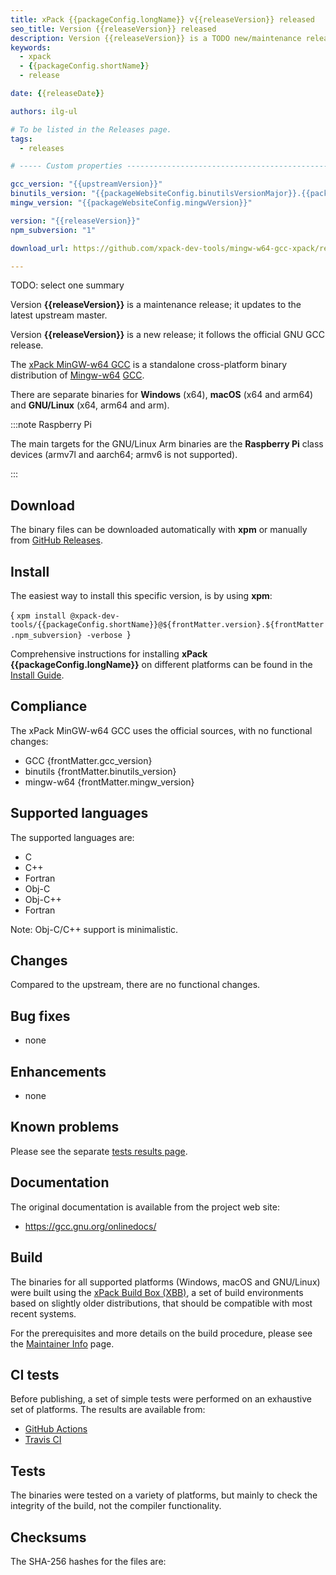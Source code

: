 ```yaml
---
title: xPack {{packageConfig.longName}} v{{releaseVersion}} released
seo_title: Version {{releaseVersion}} released
description: Version {{releaseVersion}} is a TODO new/maintenance release.
keywords:
  - xpack
  - {{packageConfig.shortName}}
  - release

date: {{releaseDate}}

authors: ilg-ul

# To be listed in the Releases page.
tags:
  - releases

# ----- Custom properties -----------------------------------------------------

gcc_version: "{{upstreamVersion}}"
binutils_version: "{{packageWebsiteConfig.binutilsVersionMajor}}.{{packageWebsiteConfig.binutilsVersionMinor}}"
mingw_version: "{{packageWebsiteConfig.mingwVersion}}"

version: "{{releaseVersion}}"
npm_subversion: "1"

download_url: https://github.com/xpack-dev-tools/mingw-w64-gcc-xpack/releases/tag/v{{releaseVersion}}/

---
```




TODO: select one summary

Version **{{releaseVersion}}** is a maintenance release; it updates to
the latest upstream master.

Version **{{releaseVersion}}** is a new release; it follows the official GNU GCC release.

<!-- truncate -->

<PageMetadata title={frontMatter.seo_title} />

The [xPack MinGW-w64 GCC](https://xpack-dev-tools.github.io/mingw-w64-gcc-xpack/)
is a standalone cross-platform binary distribution of
[Mingw-w64](https://www.mingw-w64.org)
[GCC](https://gcc.gnu.org).

There are separate binaries for **Windows** (x64),
**macOS** (x64 and arm64)
and **GNU/Linux** (x64, arm64 and arm).

:::note Raspberry Pi

The main targets for the GNU/Linux Arm
binaries are the **Raspberry Pi** class devices (armv7l and aarch64;
armv6 is not supported).

:::

## Download

The binary files can be downloaded automatically with **xpm** or manually
from <a href={frontMatter.download_url}>GitHub Releases</a>.

<Prerequisites/>

## Install

The easiest way to install this specific version, is by using **xpm**:

<CodeBlock language="console"> {
`xpm install @xpack-dev-tools/{{packageConfig.shortName}}@${frontMatter.version}.${frontMatter.npm_subversion} -verbose
`} </CodeBlock>

Comprehensive instructions for installing **xPack {{packageConfig.longName}}** on different platforms
can be found in the [Install Guide](/docs/install/).

## Compliance

The xPack MinGW-w64 GCC uses the official sources,
with no functional changes:

- GCC {frontMatter.gcc_version}
- binutils {frontMatter.binutils_version}
- mingw-w64 {frontMatter.mingw_version}

## Supported languages

The supported languages are:

- C
- C++
- Fortran
- Obj-C
- Obj-C++
- Fortran

Note: Obj-C/C++ support is minimalistic.

## Changes

Compared to the upstream, there are no functional changes.

## Bug fixes

- none

## Enhancements

- none

## Known problems

Please see the separate
[tests results page](/docs/tests/{{releaseVersion}}/).

## Documentation

The original documentation is available from
the project web site:

- https://gcc.gnu.org/onlinedocs/

## Build

The binaries for all supported platforms
(Windows, macOS and GNU/Linux) were built using the
[xPack Build Box (XBB)](https://xpack.github.io/xbb/), a set
of build environments based on slightly older distributions, that should be
compatible with most recent systems.

For the prerequisites and more details on the build procedure, please see the
[Maintainer Info](/docs/maintainer/) page.

## CI tests

Before publishing, a set of simple tests were performed on an exhaustive
set of platforms. The results are available from:

- [GitHub Actions](https://github.com/xpack-dev-tools/mingw-w64-gcc-xpack/actions/)
- [Travis CI](https://app.travis-ci.com/github/xpack-dev-tools/mingw-w64-gcc-xpack/builds/)

## Tests

The binaries were tested on a variety of platforms,
but mainly to check the integrity of the
build, not the compiler functionality.

## Checksums

The SHA-256 hashes for the files are:
